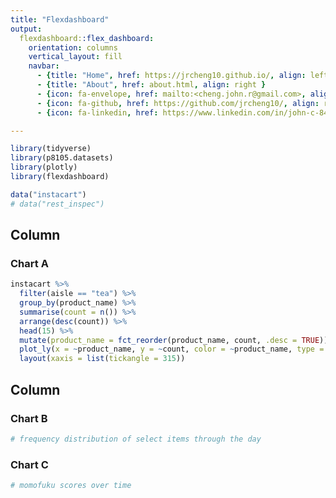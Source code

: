 ```yaml
---
title: "Flexdashboard"
output: 
  flexdashboard::flex_dashboard:
    orientation: columns
    vertical_layout: fill
    navbar:
      - {title: "Home", href: https://jrcheng10.github.io/, align: left}
      - {title: "About", href: about.html, align: right }
      - {icon: fa-envelope, href: mailto:<cheng.john.r@gmail.com>, align: right }
      - {icon: fa-github, href: https://github.com/jrcheng10/, align: right }
      - {icon: fa-linkedin, href: https://www.linkedin.com/in/john-c-843a2a37/, align: right }

---
```


```r
library(tidyverse)
library(p8105.datasets)
library(plotly)
library(flexdashboard)
```

```r
data("instacart")
# data("rest_inspec")
```

Column {data-width=650}
-----------------------------------------------------------------------

### Chart A

```r
instacart %>%
  filter(aisle == "tea") %>%
  group_by(product_name) %>%
  summarise(count = n()) %>%
  arrange(desc(count)) %>%
  head(15) %>%
  mutate(product_name = fct_reorder(product_name, count, .desc = TRUE)) %>% 
  plot_ly(x = ~product_name, y = ~count, color = ~product_name, type = "bar", colors = "viridis") %>% 
  layout(xaxis = list(tickangle = 315))
```

Column {data-width=350}
-----------------------------------------------------------------------

### Chart B

```r

# frequency distribution of select items through the day

```

### Chart C

```r
# momofuku scores over time


```